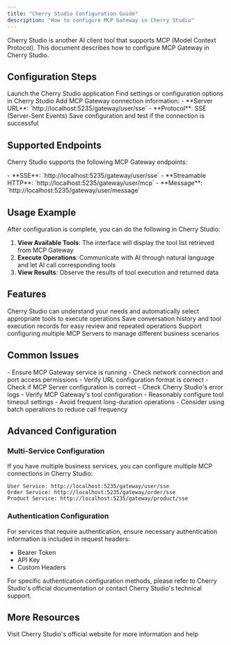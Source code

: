 ```yaml
---
title: "Cherry Studio Configuration Guide"
description: "How to configure MCP Gateway in Cherry Studio"
---
```


Cherry Studio is another AI client tool that supports MCP (Model Context Protocol). This document describes how to configure MCP Gateway in Cherry Studio.

## Configuration Steps

<Steps>
  <Step title="Open Cherry Studio">
    Launch the Cherry Studio application
  </Step>

  <Step title="Access Settings">
    Find settings or configuration options in Cherry Studio
  </Step>

  <Step title="Configure MCP Connection">
    Add MCP Gateway connection information:
    - **Server URL**: `http://localhost:5235/gateway/user/sse`
    - **Protocol**: SSE (Server-Sent Events)
  </Step>

  <Step title="Test Connection">
    Save configuration and test if the connection is successful
  </Step>
</Steps>

## Supported Endpoints

Cherry Studio supports the following MCP Gateway endpoints:

<CardGroup cols={1}>
  <Card title="MCP Endpoints" icon="link">
    - **SSE**: `http://localhost:5235/gateway/user/sse`
    - **Streamable HTTP**: `http://localhost:5235/gateway/user/mcp`
    - **Message**: `http://localhost:5235/gateway/user/message`
  </Card>
</CardGroup>

## Usage Example

After configuration is complete, you can do the following in Cherry Studio:

1. **View Available Tools**: The interface will display the tool list retrieved from MCP Gateway
2. **Execute Operations**: Communicate with AI through natural language and let AI call corresponding tools
3. **View Results**: Observe the results of tool execution and returned data

## Features

<AccordionGroup>
  <Accordion icon="robot" title="Smart Conversation">
    Cherry Studio can understand your needs and automatically select appropriate tools to execute operations
  </Accordion>

  <Accordion icon="history" title="History Records">
    Save conversation history and tool execution records for easy review and repeated operations
  </Accordion>

  <Accordion icon="gear" title="Custom Configuration">
    Support configuring multiple MCP Servers to manage different business scenarios
  </Accordion>
</AccordionGroup>

## Common Issues

<AccordionGroup>
  <Accordion icon="exclamation-triangle" title="Connection Issues">
    - Ensure MCP Gateway service is running
    - Check network connection and port access permissions
    - Verify URL configuration format is correct
  </Accordion>

  <Accordion icon="tools" title="Tool Loading Failed">
    - Check if MCP Server configuration is correct
    - Check Cherry Studio's error logs
    - Verify MCP Gateway's tool configuration
  </Accordion>

  <Accordion icon="performance" title="Performance Optimization">
    - Reasonably configure tool timeout settings
    - Avoid frequent long-duration operations
    - Consider using batch operations to reduce call frequency
  </Accordion>
</AccordionGroup>

## Advanced Configuration

### Multi-Service Configuration

If you have multiple business services, you can configure multiple MCP connections in Cherry Studio:

```
User Service: http://localhost:5235/gateway/user/sse
Order Service: http://localhost:5235/gateway/order/sse
Product Service: http://localhost:5235/gateway/product/sse
```

### Authentication Configuration

For services that require authentication, ensure necessary authentication information is included in request headers:

- Bearer Token
- API Key
- Custom Headers

<Note>
For specific authentication configuration methods, please refer to Cherry Studio's official documentation or contact Cherry Studio's technical support.
</Note>

## More Resources

<Card title="Cherry Studio Official Website" icon="cherry" href="#">
  Visit Cherry Studio's official website for more information and help
</Card>